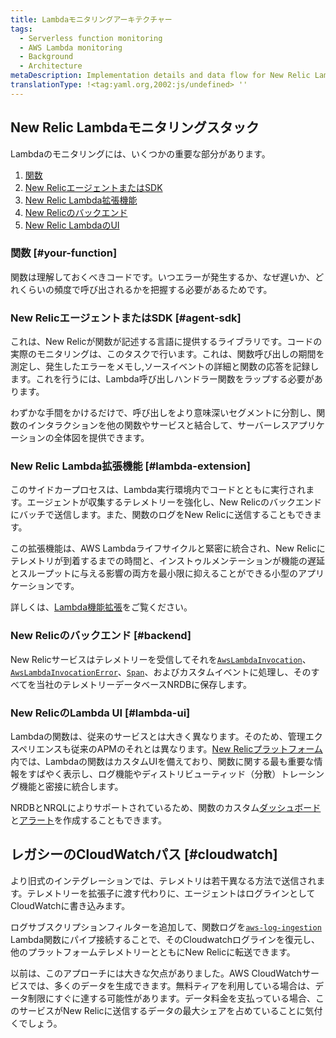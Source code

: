 ```yaml
---
title: Lambdaモニタリングアーキテクチャー
tags:
  - Serverless function monitoring
  - AWS Lambda monitoring
  - Background
  - Architecture
metaDescription: Implementation details and data flow for New Relic Lambda monitoring
translationType: !<tag:yaml.org,2002:js/undefined> ''
---
```


## New Relic Lambdaモニタリングスタック

Lambdaのモニタリングには、いくつかの重要な部分があります。

1. [関数](#your-function)
2. [New RelicエージェントまたはSDK](#agent-sdk)
3. [New Relic Lambda拡張機能](#lambda-extension)
4. [New Relicのバックエンド](#backend)
5. [New Relic LambdaのUI](#lambda-ui)

### 関数 [#your-function]

関数は理解しておくべきコードです。いつエラーが発生するか、なぜ遅いか、どれくらいの頻度で呼び出されるかを把握する必要があるためです。

### New RelicエージェントまたはSDK [#agent-sdk]

これは、New Relicが関数が記述する言語に提供するライブラリです。コードの実際のモニタリングは、このタスクで行います。これは、関数呼び出しの期間を測定し、発生したエラーをメモし,ソースイベントの詳細と関数の応答を記録します。これを行うには、Lambda呼び出しハンドラー関数をラップする必要があります。

わずかな手間をかけるだけで、呼び出しをより意味深いセグメントに分割し、関数のインタラクションを他の関数やサービスと結合して、サーバーレスアプリケーションの全体図を提供できます。

### New Relic Lambda拡張機能 [#lambda-extension]

このサイドカープロセスは、Lambda実行環境内でコードとともに実行されます。エージェントが収集するテレメトリーを強化し、New Relicのバックエンドにバッチで送信します。また、関数のログをNew Relicに送信することもできます。

この拡張機能は、AWS Lambdaライフサイクルと緊密に統合され、New Relicにテレメトリが到着するまでの時間と、インストゥルメンテーションが機能の遅延とスループットに与える影響の両方を最小限に抑えることができる小型のアプリケーションです。

詳しくは、[Lambda機能拡張](https://github.com/newrelic/newrelic-lambda-extension)をご覧ください。

### New Relicのバックエンド [#backend]

New Relicサービスはテレメトリーを受信してそれを[`AwsLambdaInvocation`](https://docs.newrelic.com/attribute-dictionary/?event=AwsLambdaInvocation)、[`AwsLambdaInvocationError`](https://docs.newrelic.com/attribute-dictionary/?event=AwsLambdaInvocationError)、[`Span`](https://docs.newrelic.com/attribute-dictionary/?event=Span)、およびカスタムイベントに処理し、そのすべてを当社のテレメトリーデータベースNRDBに保存します。

### New RelicのLambda UI [#lambda-ui]

Lambdaの関数は、従来のサービスとは大きく異なります。そのため、管理エクスペリエンスも従来のAPMのそれとは異なります。[New Relicプラットフォーム](/docs/new-relic-one/use-new-relic-one/get-started/introduction-new-relic-one/)内では、Lambdaの関数はカスタムUIを備えており、関数に関する最も重要な情報をすばやく表示し、ログ機能やディストリビューティッド（分散）トレーシング機能と密接に統合します。

NRDBとNRQLによりサポートされているため、関数のカスタム[ダッシュボード](/docs/query-your-data/explore-query-data/dashboards/introduction-dashboards/)と[アラート](/docs/alerts-applied-intelligence/new-relic-alerts/learn-alerts/introduction-alerts/)を作成することもできます。

## レガシーのCloudWatchパス [#cloudwatch]

より旧式のインテグレーションでは、テレメトリは若干異なる方法で送信されます。テレメトリーを拡張子に渡す代わりに、エージェントはログラインとしてCloudWatchに書き込みます。

ログサブスクリプションフィルターを追加して、関数ログを[`aws-log-ingestion`](https://github.com/newrelic/aws-log-ingestion) Lambda関数にパイプ接続することで、そのCloudwatchログラインを復元し、他のプラットフォームテレメトリーとともにNew Relicに転送できます。

以前は、このアプローチには大きな欠点がありました。AWS CloudWatchサービスでは、多くのデータを生成できます。無料ティアを利用している場合は、データ制限にすぐに達する可能性があります。データ料金を支払っている場合、このサービスがNew Relicに送信するデータの最大シェアを占めていることに気付くでしょう。